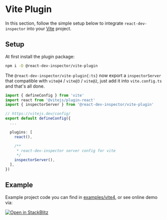 
# Vite Plugin

<SnippetDeclaration />

In this section, follow the simple setup below to integrate `react-dev-inspector` into your [Vite](https://vitejs.dev) project.

## Setup

At first install the plugin package:

```bash npm2yarn
npm i -D @react-dev-inspector/vite-plugin
```

The `@react-dev-inspector/vite-plugin{:ts}` now export a `inspectorServer` that compatible with `vite@4` / `vite@3` / `vite@2`,
just add it into `vite.config.ts` and that's all done.


```ts filename="vite.config.ts" showLineNumbers {3,16}
import { defineConfig } from 'vite'
import react from '@vitejs/plugin-react'
import { inspectorServer } from '@react-dev-inspector/vite-plugin'

// https://vitejs.dev/config/
export default defineConfig({
  ...

  plugins: [
    react(),

    /**
     * react-dev-inspector server config for vite
     */
    inspectorServer(),
  ],
})
```

## Example

Example project code you can find in [examples/vite4](https://github.com/zthxxx/react-dev-inspector/blob/dev/examples/vite4/vite.config.ts),
or see online demo via:

[
  ![Open in StackBlitz](@components/stack-blitz/open-in-stackblitz.svg)
](https://stackblitz.com/github/zthxxx/react-dev-inspector/tree/dev/examples/vite4)
